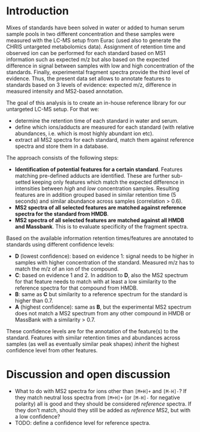 # Introduction

Mixes of standards have been solved in water or added to human serum sample
pools in two different concentration and these samples were measured with the
LC-MS setup from Eurac (used also to generate the CHRIS untargeted metabolomics
data). Assignment of retention time and observed ion can be performed for each
standard based on MS1 information such as expected m/z but also based on the
expected difference in signal between samples with low and high concentration of
the standards. Finally, experimental fragment spectra provide the third level of
evidence. Thus, the present data set allows to annotate features to standards
based on 3 levels of evidence: expected m/z, difference in measured intensity
and MS2-based annotation.

The goal of this analysis is to create an in-house reference library for
our untargeted LC-MS setup. For that we:

- determine the retention time of each standard in water and serum.
- define which ions/adducts are measured for each standard (with relative
  abundances, i.e. which is most highly abundant ion etc).
- extract all MS2 spectra for each standard, match them against reference
  spectra and store them in a database.

The approach consists of the following steps:

- **Identification of potential features for a certain standard**. Features
  matching pre-defined adducts are identified. These are further sub-setted
  keeping only features which match the expected difference in intensities
  between *high* and *low* concentration samples. Resulting features are in
  addition grouped based in similar retention time (5 seconds) and similar
  abundance across samples (correlation > 0.6).
- **MS2 spectra of all selected features are matched against reference spectra
  for the standard from HMDB**.
- **MS2 spectra of all selected features are matched against all HMDB and
  Massbank**. This is to evaluate specificity of the fragment spectra.


Based on the available information retention times/features are annotated to
standards using different confidence levels:

- **D** (lowest confidence): based on evidence 1: signal needs to be
  higher in samples with higher concentration of the standard. Measured m/z has
  to match the m/z of an ion of the compound.
- **C**: based on evidence 1 and 2. In addition to **D**, also the MS2
  spectrum for that feature needs to match with at least a low similarity to the
  reference spectra for that compound from HMDB.
- **B**: same as **C** but similarity to a reference spectrum for the standard
  is higher than 0.7.
- **A** (highest confidence): same as **B**, but the experimental MS2 spectrum
  does not match a MS2 spectrum from any other compound in HMDB or MassBank with
  a similarity > 0.7.

These confidence levels are for the annotation of the feature(s) to the
standard. Features with similar retention times and abundances across samples
(as well as eventually similar peak shapes) *inherit* the highest confidence
level from other features. 


# Discussion and open discussion

- What to do with MS2 spectra for ions other than `[M+H]+` and `[M-H]-`? If they
  match neutral loss spectra from `[M+H]+` (or `[M-H]-` for negative polarity)
  all is good and they should be considered *reference* spectra. If they don't
  match, should they still be added as *reference* MS2, but with a low
  confidence?
- TODO: define a confidence level for reference spectra.
